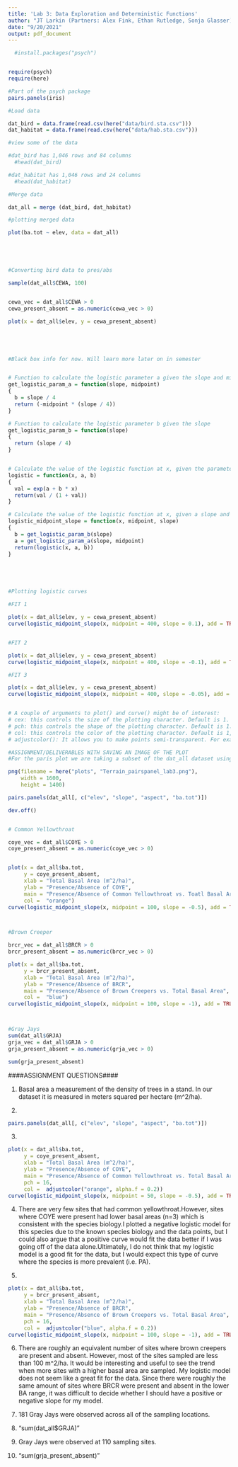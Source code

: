 ```yaml
---
title: 'Lab 3: Data Exploration and Deterministic Functions'
author: "JT Larkin (Partners: Alex Fink, Ethan Rutledge, Sonja Glasser)"
date: "9/20/2021"
output: pdf_document
---
```



```r
  #install.packages("psych")


require(psych)
require(here)

#Part of the psych package
pairs.panels(iris)
```

```r
#Load data

dat_bird = data.frame(read.csv(here("data/bird.sta.csv")))
dat_habitat = data.frame(read.csv(here("data/hab.sta.csv")))

#view some of the data

#dat_bird has 1,046 rows and 84 columns
  #head(dat_bird) 

#dat_habitat has 1,046 rows and 24 columns
  #head(dat_habitat)

```


```r
#Merge data

dat_all = merge (dat_bird, dat_habitat)

#plotting merged data

plot(ba.tot ~ elev, data = dat_all)





#Converting bird data to pres/abs

sample(dat_all$CEWA, 100)


cewa_vec = dat_all$CEWA > 0
cewa_present_absent = as.numeric(cewa_vec > 0)

plot(x = dat_all$elev, y = cewa_present_absent)





#Black box info for now. Will learn more later on in semester 


# Function to calculate the logistic parameter a given the slope and midpoint
get_logistic_param_a = function(slope, midpoint)
{
  b = slope / 4
  return (-midpoint * (slope / 4))
}

# Function to calculate the logistic parameter b given the slope
get_logistic_param_b = function(slope)
{
  return (slope / 4)
}


# Calculate the value of the logistic function at x, given the parameters a and b.
logistic = function(x, a, b)
{
  val = exp(a + b * x)
  return(val / (1 + val))
}

# Calculate the value of the logistic function at x, given a slope and midpoint.
logistic_midpoint_slope = function(x, midpoint, slope)
{
  b = get_logistic_param_b(slope)
  a = get_logistic_param_a(slope, midpoint)
  return(logistic(x, a, b))
}





#Plotting logistic curves

#FIT 1

plot(x = dat_all$elev, y = cewa_present_absent)
curve(logistic_midpoint_slope(x, midpoint = 400, slope = 0.1), add = TRUE)


#FIT 2

plot(x = dat_all$elev, y = cewa_present_absent)
curve(logistic_midpoint_slope(x, midpoint = 400, slope = -0.1), add = TRUE)

#FIT 3

plot(x = dat_all$elev, y = cewa_present_absent)
curve(logistic_midpoint_slope(x, midpoint = 400, slope = -0.05), add = TRUE)


# A couple of arguments to plot() and curve() might be of interest:
# cex: this controls the size of the plotting character. Default is 1.
# pch: this controls the shape of the plotting character. Default is 1. Code 16 plots a solid point.
# col: this controls the color of the plotting character. Default is 1, corresponding to black.
# adjustcolor(): It allows you to make points semi-transparent. For example, I use the col argument and adjustcolor() inside a call to plot().

```



```r
#ASSIGNMENT/DELIVERABLES WITH SAVING AN IMAGE OF THE PLOT
#For the paris plot we are taking a subset of the dat_all dataset using the []. Then we are selecting the columns elev, slope, aspect, and basal area using the [,c("elev", "slope", "aspect", "ba.tot")] rather than rows that would be [c("xxx"),].

png(filename = here("plots", "Terrain_pairspanel_lab3.png"), 
    width = 1600, 
    height = 1400)

pairs.panels(dat_all[, c("elev", "slope", "aspect", "ba.tot")])

dev.off()


# Common Yellowthroat

coye_vec = dat_all$COYE > 0
coye_present_absent = as.numeric(coye_vec > 0)


plot(x = dat_all$ba.tot, 
     y = coye_present_absent, 
     xlab = "Total Basal Area (m^2/ha)", 
     ylab = "Presence/Absence of COYE", 
     main = "Presence/Absence of Common Yellowthroat vs. Toatl Basal Area", 
     col =  "orange")
curve(logistic_midpoint_slope(x, midpoint = 100, slope = -0.5), add = TRUE)



#Brown Creeper

brcr_vec = dat_all$BRCR > 0
brcr_present_absent = as.numeric(brcr_vec > 0)

plot(x = dat_all$ba.tot, 
     y = brcr_present_absent, 
     xlab = "Total Basal Area (m^2/ha)", 
     ylab = "Presence/Absence of BRCR", 
     main = "Presence/Absence of Brown Creepers vs. Total Basal Area", 
     col =  "blue")
curve(logistic_midpoint_slope(x, midpoint = 100, slope = -1), add = TRUE)



#Gray Jays
sum(dat_all$GRJA)
grja_vec = dat_all$GRJA > 0
grja_present_absent = as.numeric(grja_vec > 0)

sum(grja_present_absent)
```


####ASSIGNMENT QUESTIONS####


1. Basal area a measurement of the density of trees in a stand. In our dataset it is measured in meters squared per hectare (m^2/ha).

2. 
```r
pairs.panels(dat_all[, c("elev", "slope", "aspect", "ba.tot")])
```

3. 
```r
plot(x = dat_all$ba.tot, 
     y = coye_present_absent, 
     xlab = "Total Basal Area (m^2/ha)", 
     ylab = "Presence/Absence of COYE", 
     main = "Presence/Absence of Common Yellowthroat vs. Total Basal Area", 
     pch = 16,
     col =  adjustcolor("orange", alpha.f = 0.2))
curve(logistic_midpoint_slope(x, midpoint = 50, slope = -0.5), add = TRUE)
```

4. There are very few sites that had common yellowthroat.However, sites where COYE were present had lower basal areas (n=3) which is consistent with the species biology.I plotted a negative logistic model for this species due to the known species biology and the data points, but I could also argue that a positive curve would fit the data better if I was going off of the data alone.Ultimately, I do not think that my logistic model is a good fit for the data, but I would expect this type of curve where the species is more prevalent (i.e. PA).



5. 
```r
plot(x = dat_all$ba.tot, 
     y = brcr_present_absent, 
     xlab = "Total Basal Area (m^2/ha)", 
     ylab = "Presence/Absence of BRCR", 
     main = "Presence/Absence of Brown Creepers vs. Total Basal Area", 
     pch = 16,
     col =  adjustcolor("blue", alpha.f = 0.2))
curve(logistic_midpoint_slope(x, midpoint = 100, slope = -1), add = TRUE)
```

6. There are roughly an equivalent number of sites where brown creepers are present and absent. However, most of the sites sampled are less than 100 m^2/ha. It would be interesting and useful to see the trend when more sites with a higher basal area are sampled. My logistic model does not seem like a great fit for the data. Since there were roughly the same amount of sites where BRCR were present and absent in the lower BA range, it was difficult to decide whether I should have a positive or negative slope for my model.


7. 181 Gray Jays were observed across all of the sampling locations.
8. "sum(dat_all$GRJA)"
9. Gray Jays were observed at 110 sampling sites. 
10. "sum(grja_present_absent)" 